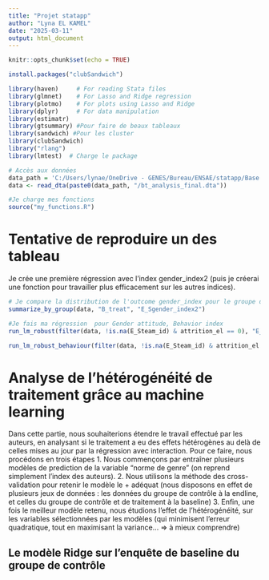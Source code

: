 ```yaml
---
title: "Projet statapp"
author: "Lyna EL KAMEL"
date: "2025-03-11"
output: html_document
---
```


```r
knitr::opts_chunk$set(echo = TRUE)
```

```r
install.packages("clubSandwich")
```


```r
library(haven)     # For reading Stata files
library(glmnet)    # For Lasso and Ridge regression
library(plotmo)    # For plots using Lasso and Ridge
library(dplyr)     # For data manipulation
library(estimatr)
library(gtsummary) #Pour faire de beaux tableaux
library(sandwich) #Pour les cluster
library(clubSandwich)
library("rlang")
library(lmtest)  # Charge le package

```

```r
# Accès aux données
data_path = 'C:/Users/lynae/OneDrive - GENES/Bureau/ENSAE/statapp/Base de donnée/Main Analysis and Paper/Analysis data' 
data <- read_dta(paste0(data_path, "/bt_analysis_final.dta"))
```

```r
#Je charge mes fonctions 
source("my_functions.R")
```


# Tentative de reproduire un des tableau
Je crée une première régression avec l'index gender_index2 (puis je créerai une fonction pour travailler plus efficacement sur les autres indices). 

```r
# Je compare la distribution de l'outcome gender_index pour le groupe de contrôle et de traitement
summarize_by_group(data, "B_treat", "E_Sgender_index2")


```


```r
#Je fais ma régression  pour Gender attitude, Behavior index
run_lm_robust(filter(data, !is.na(E_Steam_id) & attrition_el == 0), "E_Sgender_index2", "bl_gender_flag")

```
```r
run_lm_robust_behaviour(filter(data, !is.na(E_Steam_id) & attrition_el == 0), "E_Sbehavior_index2")
```



# Analyse de l'hétérogénéité de traitement grâce au machine learning

Dans cette partie, nous souhaiterions étendre le travail effectué par les auteurs, en analysant si le traitement a eu des effets hétérogènes au delà de celles mises au jour par la régression avec interaction. Pour ce faire, nous procédons en trois étapes 
1. Nous commençons par entraîner plusieurs modèles de prediction de la variable "norme de genre" (on reprend simplement l'index des auteurs). 
2. Nous utilisons la méthode des cross-validation pour retenir le modèle le + adéquat (nous disposons en effet de plusieurs jeux de données : les données du groupe de contrôle à la endline, et celles du groupe de contrôle et de traitement à la baseline)
3. Enfin, une fois le meilleur modèle retenu, nous étudions l'effet de l'hétérogénéité, sur les variables sélectionnées par les modèles (qui minimisent l'erreur quadratique, tout en maximisant la variance... => à mieux comprendre)



## Le modèle Ridge sur l'enquête de baseline du groupe de contrôle

